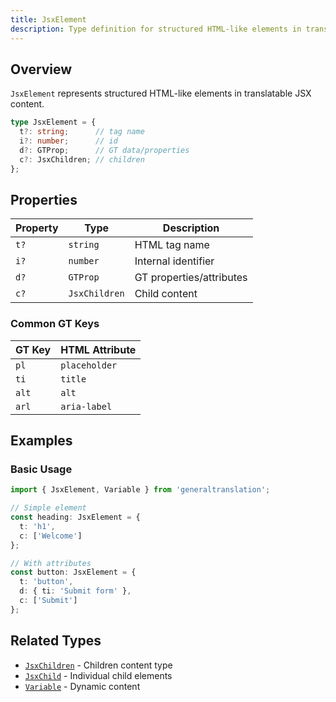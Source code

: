 ```yaml
---
title: JsxElement
description: Type definition for structured HTML-like elements in translatable JSX content
---
```


## Overview

`JsxElement` represents structured HTML-like elements in translatable JSX content.

```typescript
type JsxElement = {
  t?: string;      // tag name
  i?: number;      // id
  d?: GTProp;      // GT data/properties
  c?: JsxChildren; // children
};
```

## Properties

| Property | Type | Description |
|----------|------|-------------|
| `t?` | `string` | HTML tag name |
| `i?` | `number` | Internal identifier |
| `d?` | `GTProp` | GT properties/attributes |
| `c?` | `JsxChildren` | Child content |

### Common GT Keys

| GT Key | HTML Attribute |
|--------|----------------|
| `pl` | `placeholder` |
| `ti` | `title` |
| `alt` | `alt` |
| `arl` | `aria-label` |

## Examples

### Basic Usage

```typescript copy
import { JsxElement, Variable } from 'generaltranslation';

// Simple element
const heading: JsxElement = {
  t: 'h1',
  c: ['Welcome']
};

// With attributes
const button: JsxElement = {
  t: 'button',
  d: { ti: 'Submit form' },
  c: ['Submit']
};
```

## Related Types

* [`JsxChildren`](/docs/core/types/JsxChildren) - Children content type
* [`JsxChild`](/docs/core/types/JsxChild) - Individual child elements
* [`Variable`](/docs/core/types/Variable) - Dynamic content